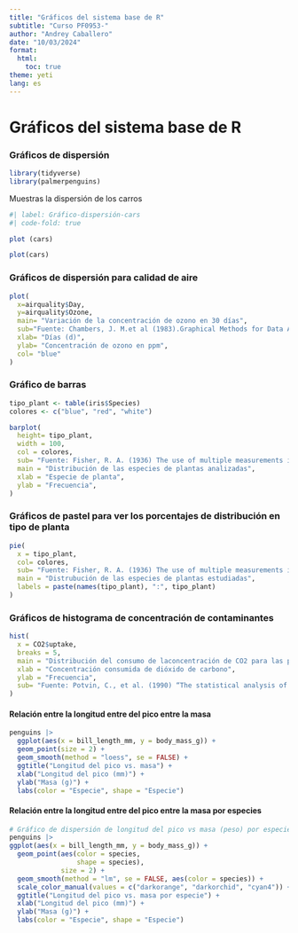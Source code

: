 ---
title: "Gráficos del sistema base de R"
subtitle: "Curso PF0953-"
author: "Andrey Caballero"
date: "10/03/2024"
format: 
  html:
    toc: true
theme: yeti
lang: es
---
# Gráficos del sistema base de R

### Gráficos de dispersión

```{r}

library(tidyverse)
library(palmerpenguins)
```


Muestras la dispersión de los carros

```{r}
#| label: Gráfico-dispersión-cars
#| code-fold: true

plot (cars)

```

```{r}
plot(cars)
```

### Gráficos de dispersión para calidad de aire
```{r}
plot(
  x=airquality$Day,
  y=airquality$Ozone,
  main= "Variación de la concentración de ozono en 30 días",
  sub="Fuente: Chambers, J. M.et al (1983).Graphical Methods for Data Analysis. Belmont, CA: Wadsworth",
  xlab= "Días (d)",
  ylab= "Concentración de ozono en ppm",
  col= "blue"
)
```
### Gráfico de barras 
```{r}
tipo_plant <- table(iris$Species)
colores <- c("blue", "red", "white")

barplot(
  height= tipo_plant,
  width = 100,
  col = colores,
  sub= "Fuente: Fisher, R. A. (1936) The use of multiple measurements in taxonomic problems",
  main = "Distribución de las especies de plantas analizadas",
  xlab = "Especie de planta",
  ylab = "Frecuencia",
)
```
### Gráficos de pastel para ver los porcentajes de distribución en tipo de planta
```{r}
pie(
  x = tipo_plant,
  col= colores,
  sub= "Fuente: Fisher, R. A. (1936) The use of multiple measurements in taxonomic problems",
  main = "Distrubución de las especies de plantas estudiadas",
  labels = paste(names(tipo_plant), ":", tipo_plant)
)

```
### Gráficos de histograma de concentración de contaminantes
```{r}
hist(
  x = CO2$uptake, 
  breaks = 5,
  main = "Distribución del consumo de laconcentración de CO2 para las plantas", 
  xlab = "Concentración consumida de dióxido de carbono", 
  ylab = "Frecuencia",
  sub= "Fuente: Potvin, C., et al. (1990) “The statistical analysis of ecophysiological"
)
```
#### Relación entre la longitud entre del pico entre la masa
```{r}
penguins |>
  ggplot(aes(x = bill_length_mm, y = body_mass_g)) +
  geom_point(size = 2) +
  geom_smooth(method = "loess", se = FALSE) +
  ggtitle("Longitud del pico vs. masa") +
  xlab("Longitud del pico (mm)") +
  ylab("Masa (g)") +
  labs(color = "Especie", shape = "Especie")

```
#### Relación entre la longitud entre del pico entre la masa por especies
```{r}
# Gráfico de dispersión de longitud del pico vs masa (peso) por especie
penguins |>
ggplot(aes(x = bill_length_mm, y = body_mass_g)) +
  geom_point(aes(color = species,
                 shape = species),
             size = 2) +
  geom_smooth(method = "lm", se = FALSE, aes(color = species)) +
  scale_color_manual(values = c("darkorange", "darkorchid", "cyan4")) +
  ggtitle("Longitud del pico vs. masa por especie") +
  xlab("Longitud del pico (mm)") +
  ylab("Masa (g)") +
  labs(color = "Especie", shape = "Especie")
```

